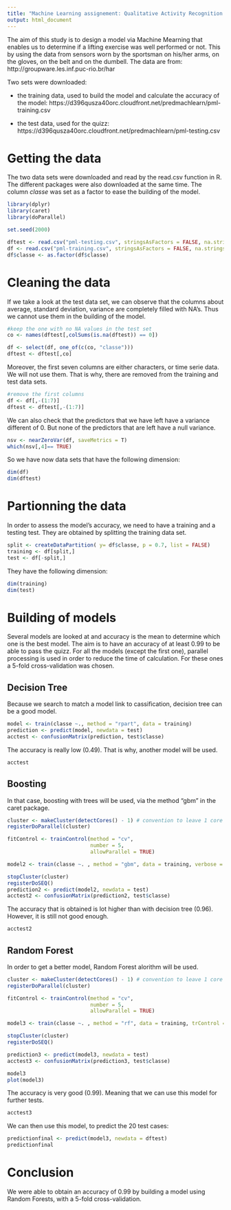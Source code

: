 ```yaml
---
title: "Machine Learning assignement: Qualitative Activity Recognition of Weight Lifting Exercises"
output: html_document
---
```


The aim of this study is to design a model via Machine Mearning that enables us to determine if a lifting exercise was well performed or not. This by using the data from sensors worn by the sportsman on his/her arms, on the gloves, on the belt and on the dumbell. The data are from: http://groupware.les.inf.puc-rio.br/har

Two sets were downloaded:

* the training data, used to build the model and calculate the accuracy of the model: https://d396qusza40orc.cloudfront.net/predmachlearn/pml-training.csv

* the test data, used for the quizz: https://d396qusza40orc.cloudfront.net/predmachlearn/pml-testing.csv

# Getting the data

The two data sets were downloaded and read by the read.csv function in R. The different packages were also downloaded at the same time.
The column *classe* was set as a factor to ease the building of the model.

```r
library(dplyr)
library(caret)
library(doParallel)

set.seed(2000)

dftest <- read.csv("pml-testing.csv", stringsAsFactors = FALSE, na.strings = c("#DIV/0!", "NA", ""), sep = ",", dec = ".")
df <- read.csv("pml-training.csv", stringsAsFactors = FALSE, na.strings = c("#DIV/0!", "NA", ""), sep = ",", dec = ".")
df$classe <- as.factor(df$classe)
```

# Cleaning the data

If we take a look at the test data set, we can observe that the columns about average, standard deviation, variance are completely filled with NA's. Thus we cannot use them in the building of the model.

```r
#keep the one with no NA values in the test set
co <- names(dftest[,colSums(is.na(dftest)) == 0])

df <- select(df, one_of(c(co, "classe")))
dftest <- dftest[,co]
```

Moreover, the first seven columns are either characters, or time serie data. We will not use them. That is why, there are removed from the training and test data sets.

```r
#remove the first columns
df <- df[,-(1:7)]
dftest <- dftest[,-(1:7)]
```

We can also check that the predictors that we have left have a variance different of 0. But none of the predictors that are left have a null variance.

```r
nsv <- nearZeroVar(df, saveMetrics = T)
which(nsv[,4]== TRUE)
```

So we have now data sets that have the following dimension:
```r
dim(df)
dim(dftest)
```

# Partionning the data
In order to assess the model's accuracy, we need to have a training and a testing test. They are obtained by splitting the training data set.

```r
split <- createDataPartition( y= df$classe, p = 0.7, list = FALSE)
training <- df[split,]
test <- df[-split,]
```

They have the following dimension:

```r
dim(training)
dim(test)
```

# Building of models

Several models are looked at and accuracy is the mean to determine which one is the best model. The aim is to have an accuracy of at least 0.99 to be able to pass the quizz.
For all the models (except the first one), parallel processing is used in order to reduce the time of calculation. For these ones a 5-fold cross-validation was chosen.

## Decision Tree
Because we search to match a model link to cassification, decision tree can be a good model.

```r
model <- train(classe ~., method = "rpart", data = training)
prediction <- predict(model, newdata = test)
acctest <- confusionMatrix(prediction, test$classe)
```

The accuracy is really low (0.49). That is why, another model will be used.

```r
acctest
```

## Boosting

In that case, boosting with trees will be used, via the method "gbm" in the caret package.

```r
cluster <- makeCluster(detectCores() - 1) # convention to leave 1 core for OS
registerDoParallel(cluster)

fitControl <- trainControl(method = "cv",
                           number = 5,
                           allowParallel = TRUE)

model2 <- train(classe ~. , method = "gbm", data = training, verbose = F, trControl = fitControl)

stopCluster(cluster)
registerDoSEQ()
prediction2 <- predict(model2, newdata = test)
acctest2 <- confusionMatrix(prediction2, test$classe)
```

The accuracy that is obtained is lot higher than with decision tree (0.96). However, it is still not good enough.

```r
acctest2
```

## Random Forest

In order to get a better model, Random Forest alorithm will be used.

```r
cluster <- makeCluster(detectCores() - 1) # convention to leave 1 core for OS
registerDoParallel(cluster)

fitControl <- trainControl(method = "cv",
                           number = 5,
                           allowParallel = TRUE)

model3 <- train(classe ~. , method = "rf", data = training, trControl = fitControl, verbose = F)

stopCluster(cluster)
registerDoSEQ()

prediction3 <- predict(model3, newdata = test)
acctest3 <- confusionMatrix(prediction3, test$classe)
```

```r
model3
plot(model3)
```

The accuracy is very good (0.99). Meaning that we can use this model for further tests.

```r
acctest3
```

We can then use this model, to predict the 20 test cases:
```r
predictionfinal <- predict(model3, newdata = dftest)
predictionfinal
```

# Conclusion

We were able to obtain an  accuracy of 0.99 by building a model using Random Forests, with a 5-fold cross-validation.
